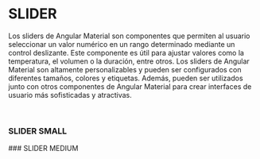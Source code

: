 
<Meta title="Angular Material/Slider" />

# SLIDER

Los sliders de Angular Material son componentes que permiten al usuario seleccionar un valor numérico en un rango determinado mediante un control deslizante. Este componente es útil para ajustar valores como la temperatura, el volumen o la duración, entre otros. Los sliders de Angular Material son altamente personalizables y pueden ser configurados con diferentes tamaños, colores y etiquetas. Además, pueden ser utilizados junto con otros componentes de Angular Material para crear interfaces de usuario más sofisticadas y atractivas.

<br />

### SLIDER SMALL

<Canvas of={SliderStories.small} />
### SLIDER MEDIUM

<Canvas of={SliderStories.medium} />
